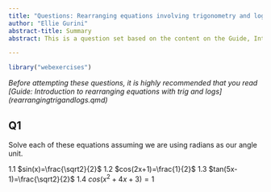 ---
title: "Questions: Rearranging equations involving trigonometry and logarithms"
author: "Ellie Gurini"
abstract-title: Summary
abstract: This is a question set based on the content on the Guide, Introduction to rearranging equations involving trigonometry and logarithms. It's intended to be completed after having read that, and there is an answer sheet to match this question set. Note that answers are vague, as questions are based off of examples in the guide.

---

```{r, setup, include = FALSE}
library("webexercises")
```

*Before attempting these questions, it is highly recommended that you read [Guide: Introduction to rearranging equations with trig and logs] (rearrangingtrigandlogs.qmd)*

## Q1 {-}

Solve each of these equations assuming we are using radians as our angle unit.

1.1 $sin(x)=\frac{\sqrt2}{2}$ 
1.2 $cos(2x+1)=\frac{1}{2}$
1.3 $tan(5x-1)=\frac{\sqrt2}{2}$
1.4 $cos(x^2+4x+3)=1$


